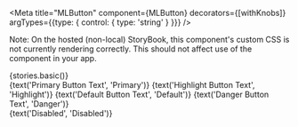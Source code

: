 

<Meta
title="MLButton"
component={MLButton}
decorators={[withKnobs]}
argTypes={{type: { control: { type: 'string' } }}}
/>

Note: On the hosted (non-local) StoryBook, this component's custom CSS is not currently rendering correctly. This should not affect use of the component in your app.

<Preview>
<Story name="basic">{stories.basic()}</Story>
</Preview>

<Preview>
<Story name='multiple'>
<div>
    <MLButton type='primary' onClick={action('primary clicked')}>{text('Primary Button Text', 'Primary')}</MLButton>
    <MLButton type='highlight' onClick={action('primary clicked')}>{text('Highlight Button Text', 'Highlight')}</MLButton>
    <MLButton onClick={action('default clicked')}>{text('Default Button Text', 'Default')}</MLButton>
    <MLButton type='danger' onClick={action('danger clicked')}>{text('Danger Button Text', 'Danger')}</MLButton>
</div>
</Story>
</Preview>

<Preview>
<Story name='disabled'>
    <MLButton disabled onClick={action('clicked')}>{text('Disabled', 'Disabled')}</MLButton>
</Story>
</Preview>

<Props of={MLButton}></Props>
